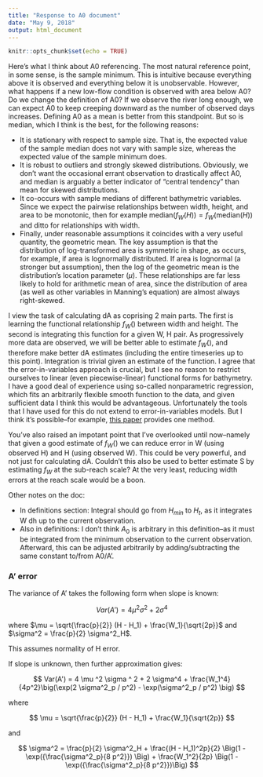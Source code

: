 ---
title: "Response to A0 document"
date: "May 9, 2018"
output: html_document
---

```{r setup, include=FALSE}
knitr::opts_chunk$set(echo = TRUE)
```


Here's what I think about A0 referencing. The most natural reference point, in some sense, is the sample minimum. This is intuitive because everything above it is observed and everything below it is unobservable. However, what happens if a new low-flow condition is observed with area below A0? Do we change the definition of A0? If we observe the river long enough, we can expect A0 to keep creeping downward as the number of observed days increases. Defining A0 as a mean is better from this standpoint. But so is median, which I think is the best, for the following reasons:

- It is stationary with respect to sample size. That is, the expected value of the sample median does not vary with sample size, whereas the expected value of the sample minimum does. 
- It is robust to outliers and strongly skewed distributions. Obviously, we don't want the occasional errant observation to drastically affect A0, and median is arguably a better indicator of "central tendency" than mean for skewed distributions.
- It co-occurs with sample medians of different bathymetric variables. Since we expect the pairwise relationships between width, height, and area to be monotonic, then for example $\text{median}(f_W(H)) = f_W(\text{median}(H))$ and ditto for relationships with width. 
- Finally, under reasonable assumptions it coincides with a very useful quantity, the geometric mean. The key assumption is that the distribution of log-transformed area is symmetric in shape, as occurs, for example, if area is lognormally distributed. If area is lognormal (a stronger but assumption), then the log of the geometric mean is the distribution's location parameter ($\mu$). These relationships are far less likely to hold for arithmetic mean of area, since the distribution of area (as well as other variables in Manning's equation) are almost always right-skewed. 


I view the task of calculating dA as coprising 2 main parts. The first is learning the functional relationship $f_W()$ between width and height. The second is integrating this function for a given W, H pair. As progressively more data are observed, we will be better able to estimate $f_W()$, and therefore make better dA estimates (including the entire timeseries up to this point). Integration is trivial given an estimate of the function. I agree that the error-in-variables approach is crucial, but I see no reason to restrict ourselves to linear (even piecewise-linear) functional forms for bathymetry. I have a good deal of experience using so-called nonparametric regression, which fits an arbitrarily flexible smooth function to the data, and given sufficient data I think this would be advantageous. Unfortunately the tools that I have used for this do not extend to error-in-variables models. But I think it's possible--for example, [this paper](https://www.stat.tamu.edu/~carroll/ftp/2002.papers.directory/berry_ruppert_carroll.pdf) provides one method. 

You've also raised an impotant point that I've overlooked until now--namely that given a good estimate of $f_W()$ we can reduce error in W (using observed H) and H (using observed W). This could be very powerful, and not just for calculating dA. Couldn't this also be used to better estimate S by estimating $f_W$ at the sub-reach scale? At the very least, reducing width errors at the reach scale would be a boon. 

Other notes on the doc:

- In definitions section: Integral should go from $H_{min}$ to $H_t$, as it integrates W dh up to the current observation. 
- Also in definitions: I don't think $A_0$ is arbitrary in this definition--as it must be integrated from the minimum observation to the current observation. Afterward, this can be adjusted arbitrarily by adding/subtracting the same constant to/from A0/A'.


### A' error

The variance of A' takes the following form when slope is known:

$$
Var(A') = 4 \mu ^2 \sigma ^ 2 + 2 \sigma^4
$$

where $\mu = \sqrt{\frac{p}{2}} (H - H_1) + \frac{W_1}{\sqrt{2p}}$ and $\sigma^2 = \frac{p}{2} \sigma^2_H$.

This assumes normality of H error.

If slope is unknown, then further approximation gives:

$$
Var(A') = 4 \mu ^2 \sigma ^ 2 + 2 \sigma^4 + \frac{W_1^4}{4p^2}\big(\exp(2 \sigma^2_p / p^2) - \exp(\sigma^2_p / p^2) \big)
$$

where 

$$
\mu = \sqrt{\frac{p}{2}} (H - H_1) + \frac{W_1}{\sqrt{2p}}
$$

and 

$$
\sigma^2 = \frac{p}{2} \sigma^2_H + \frac{(H - H_1)^2p}{2}  \Big(1 - \exp({\frac{\sigma^2_p}{8 p^2}})  \Big)
 + \frac{W_1^2}{2p} \Big(1 - \exp({\frac{\sigma^2_p}{8 p^2}})\Big)
$$
